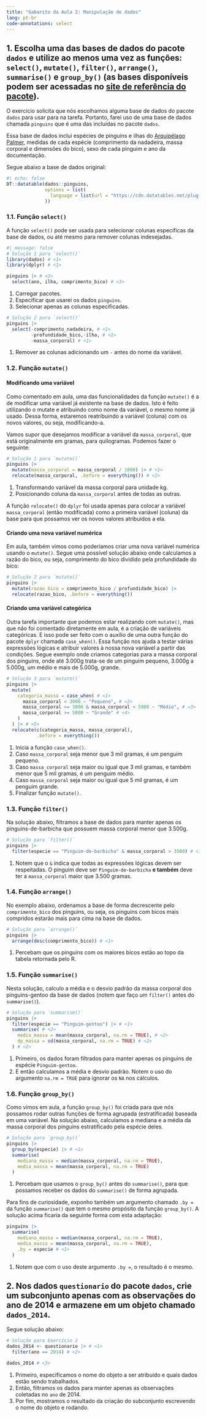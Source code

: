 ```yaml
---
title: "Gabarito da Aula 2: Manipulação de dados"
lang: pt-br
code-annotations: select
---
```


## 1. Escolha uma das bases de dados do pacote `dados` e utilize ao menos uma vez as funções: `select()`, `mutate()`, `filter()`, `arrange()`, `summarise()` e `group_by()` (as bases disponíveis podem ser acessadas no [site de referência do pacote](https://cienciadedatos.github.io/dados/reference/index.html)).

O exercício solicita que nós escolhamos alguma base de dados
do pacote `dados` para usar para na tarefa. Portanto, farei
uso de uma base de dados chamada `pinguins` que é uma das
incluídas no pacote `dados`.

Essa base de dados inclui espécies de pinguins e ilhas do [Arquipélago Palmer](https://pt.wikipedia.org/wiki/Arquip%C3%A9lago_Palmer),
medidas de cada espécie (comprimento da nadadeira, massa corporal e dimensões do
bico), sexo de cada pinguim e ano da documentação.

Segue abaixo a base de dados original:

```r
#| echo: false
DT::datatable(dados::pinguins,
              options = list(
                language = list(url = "https://cdn.datatables.net/plug-ins/1.11.3/i18n/pt_br.json")
              ))
```


### 1.1. Função `select()`

A função `select()` pode ser usada para selecionar colunas
específicas da base de dados, ou até mesmo para remover
colunas indesejadas.

```r
#| message: false
# Solução 1 para `select()`
library(dados) # <1>
library(dplyr) # <1>

pinguins |> # <2>
  select(ano, ilha, comprimento_bico) # <3>
```

1. Carregar pacotes.
2. Especificar que usarei os dados `pinguins`.
3. Selecionar apenas as colunas especificadas.

```r
# Solução 2 para `select()`
pinguins |>
  select(-comprimento_nadadeira, # <1>
         -profundidade_bico,-ilha, # <1>
         -massa_corporal) # <1>
```

1. Remover as colunas adicionando um `-` antes do nome da variável.

### 1.2. Função `mutate()`

#### Modificando uma variável

Como comentado em aula, uma das funcionalidades da função
`mutate()` é a de modificar uma variável já existente na base
de dados. Isto é feito utilizando o mutate e atribuindo como
nome da variável, o mesmo nome já usado. Dessa forma,
estaremos reatribuindo a variável (coluna) com os novos
valores, ou seja, modificando-a.

Vamos supor que desejamos modificar a variável da
`massa_corporal`, que está originalmente em gramas,
para quilogramas. Podemos fazer o seguinte:

```r
# Solução 1 para `mutate()`
pinguins |> 
  mutate(massa_corporal = massa_corporal / 1000) |> # <1>
  relocate(massa_corporal, .before = everything()) # <2>
```

1. Transformando variável da massa corporal para unidade kg.
2. Posicionando coluna da `massa_corporal` antes de todas as outras.

A função `relocate()` do `dplyr` foi usada apenas para
colocar a variável `massa_corporal` (então modificada)
como a primeira variável (coluna) da base para que possamos
ver os novos valores atribuídos a ela.

#### Criando uma nova variável numérica

Em aula, também vimos como poderíamos criar uma nova
variável numérica usando o `mutate()`. Segue uma possível
solução abaixo onde calculamos a razão do bico, ou seja,
comprimento do bico dividido pela profundidade do bico:

```r
# Solução 2 para `mutate()`
pinguins |>
  mutate(razao_bico = comprimento_bico / profundidade_bico) |>
  relocate(razao_bico, .before = everything())
```

#### Criando uma variável categórica

Outra tarefa importante que podemos estar realizando com
`mutate()`, mas que não foi comentado diretamente em aula,
é a criação de variáveis categóricas. E isso pode ser feito
com o auxílio de uma outra função do pacote `dplyr` chamada
`case_when()`. Essa função nos ajuda a testar várias
expressões lógicas e atribuir valores à nossa nova variável
a partir das condições. Segue exemplo onde criamos categorias
para a massa corporal dos pinguins, onde até 3.000g
trata-se de um pinguim pequeno, 3.000g a 5.000g, um médio
e mais de 5.000g, grande.

```r
# Solução 3 para `mutate()`
pinguins |>
  mutate(
    categoria_massa = case_when( # <1>
      massa_corporal < 3000 ~ "Pequeno", # <2>
      massa_corporal >= 3000 & massa_corporal < 5000 ~ "Médio", # <3>
      massa_corporal >= 5000 ~ "Grande" # <4>
    )
  ) |> # <5>
  relocate(c(categoria_massa, massa_corporal),
           .before = everything())
```

1. Inicia a função `case_when()`.
2. Caso `massa_corporal` seja menor que 3 mil gramas, é um penguim pequeno.
3. Caso `massa_corporal` seja maior ou igual que 3 mil gramas, e também menor que 5 mil gramas, é um penguim médio.
4. Caso `massa_corporal` seja maior ou igual que 5 mil gramas,
é um penguim grande.
5. Finalizar função `mutate()`.

### 1.3. Função `filter()`

Na solução abaixo, filtramos a base de dados para
manter apenas os pinguins-de-barbicha que possuem
massa corporal menor que 3.500g.

```r
# Solução para `filter()`
pinguins |> 
  filter(especie == "Pinguim-de-barbicha" & massa_corporal > 3500) # <1>
```

1. Notem que o `&` indica que todas as expressões lógicas
devem ser respeitadas. O pinguim deve ser `Pinguim-de-barbicha`
**e também** deve ter a `massa_corporal` maior que 3.500 gramas.

### 1.4. Função `arrange()`

No exemplo abaixo, ordenamos a base de forma decrescente
pelo `comprimento_bico` dos pinguins, ou seja, os pinguins
com bicos mais compridos estarão mais para cima na base
de dados.

```r
# Solução para `arrange()`
pinguins |> 
  arrange(desc(comprimento_bico)) # <1>
```

1. Percebam que os pinguins com os maiores bicos estão ao topo da tabela retornada pelo R.

### 1.5. Função `summarise()`

Nesta solução, calculo a média e o desvio padrão
da massa corporal dos pinguins-gentoo da base de dados
(notem que faço um `filter()` antes do `summarise()`).

```r
# Solução para `summarise()`
pinguins |>
  filter(especie == "Pinguim-gentoo") |> # <1>
  summarise( # <2>
    media_massa = mean(massa_corporal, na.rm = TRUE), # <2>
    dp_massa = sd(massa_corporal, na.rm = TRUE) # <2>
  ) # <2>
```

1. Primeiro, os dados foram filtrados para manter apenas os pinguins de espécie `Pinguim-gentoo`.
2. E então calculamos a média e desvio padrão. Notem o uso do argumento `na.rm = TRUE` para ignorar os `NA` nos cálculos.

### 1.6. Função `group_by()`

Como vimos em aula, a função `group_by()` foi criada para
que nós possamos rodar outras funções de forma agrupada
(estratificada) baseada em uma variável. Na solução
abaixo, calculamos a mediana e a média da massa corporal
dos pinguins estratificado pela espécie deles.

```r
# Solução para `group_by()`
pinguins |>
  group_by(especie) |> # <1>
  summarise(
    mediana_massa = median(massa_corporal, na.rm = TRUE),
    media_massa = mean(massa_corporal, na.rm = TRUE)
  )
```

1. Percebam que usamos o `group_by()` antes do `summarise()`,
para que possamos receber os dados do `summarise()` de forma
agrupada.

Para fins de curiosidade, exponho também um argumento chamado
`.by =` da função `summarise()` que tem o mesmo propósito da
função `group_by()`. A solução acima ficaria da seguinte forma
com esta adaptação:

```r
pinguins |>
  summarise(
    mediana_massa = median(massa_corporal, na.rm = TRUE),
    media_massa = mean(massa_corporal, na.rm = TRUE),
    .by = especie # <1>
  )
```

1. Notem que com o uso deste argumento `.by =`, o resultado
é o mesmo.
  
## 2. Nos dados `questionario` do pacote `dados`, crie um subconjunto apenas com as observações do ano de 2014 e armazene em um objeto chamado `dados_2014`.

Segue solução abaixo:

```r
# Solução para Exercício 2
dados_2014 <- questionario |> # <1>
  filter(ano == 2014) # <2>

dados_2014 # <3>
```

1. Primeiro, especificamos o nome do objeto a ser atribuído e
quais dados estão sendo trabalhados.
2. Então, filtramos os dados para manter apenas as observações
coletadas no `ano` de 2014.
3. Por fim, mostramos o resultado da criação do subconjunto
escrevendo o nome do objeto e rodando.